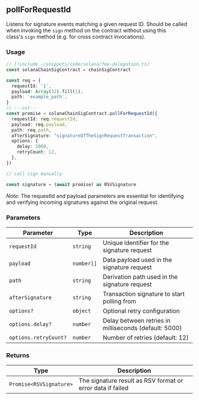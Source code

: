## pollForRequestId

Listens for signature events matching a given request ID. Should be called when invoking the `sign` method on the contract without using this class's `sign` method (e.g. for cross contract invocations).

### Usage

```ts twoslash
// [!include ~/snippets/code/solana/fee-delegation.ts]
const solanaChainSigContract = chainSigContract

const req = {
  requestId: '1',
  payload: Array(32).fill(1),
  path: 'example_path',
}
// ---cut---
const promise = solanaChainSigContract.pollForRequestId({
  requestId: req.requestId,
  payload: req.payload,
  path: req.path,
  afterSignature: "signatureOfTheSignRequestTransaction",
  options: {
    delay: 5000,
    retryCount: 12,
  },
})

// call sign manually

const signature = (await promise) as RSVSignature
```

_Note:_ The requestId and payload parameters are essential for identifying and verifying incoming signatures against the original request.

### Parameters

| Parameter             | Type       | Description                                           |
| --------------------- | ---------- | ----------------------------------------------------- |
| `requestId`           | `string`   | Unique identifier for the signature request           |
| `payload`             | `number[]` | Data payload used in the signature request            |
| `path`                | `string`   | Derivation path used in the signature request         |
| `afterSignature`      | `string`   | Transaction signature to start polling from           |
| `options?`            | `object`   | Optional retry configuration                          |
| `options.delay?`      | `number`   | Delay between retries in milliseconds (default: 5000) |
| `options.retryCount?` | `number`   | Number of retries (default: 12)                       |

### Returns

| Type                    | Description                                                |
| ----------------------- | ---------------------------------------------------------- |
| `Promise<RSVSignature>` | The signature result as RSV format or error data if failed |
